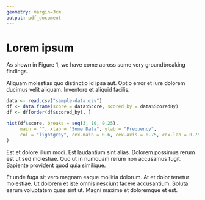 ```yaml
---
geometry: margin=3cm
output: pdf_document
---
```


# Lorem ipsum

As shown in Figure 1, we have come across some very groundbreaking findings.

Aliquam molestias quo distinctio id ipsa aut. Optio error et iure dolorem
ducimus velit aliquam. Inventore et aliquid facilis.

```r
data <- read.csv("sample-data.csv")
df <- data.frame(score = data$Score, scored_by = data$ScoredBy)
df <- df[order(df$scored_by), ]

hist(df$score, breaks = seq(3, 10, 0.25),
     main = "", xlab = "Some Data", ylab = "Frequency",
     col = "lightgrey", cex.main = 0.6, cex.axis = 0.75, cex.lab = 0.75
)
```

Est et dolore illum modi. Est laudantium sint alias. Dolorem possimus rerum est
ut sed molestiae. Quo ut in numquam rerum non accusamus fugit. Sapiente
provident quod quia similique.

Et unde fuga sit vero magnam eaque mollitia dolorum. At et dolor tenetur
molestiae. Ut dolorem et iste omnis nesciunt facere accusantium. Soluta earum
voluptatem quas sint ut. Magni maxime et doloremque et est.

